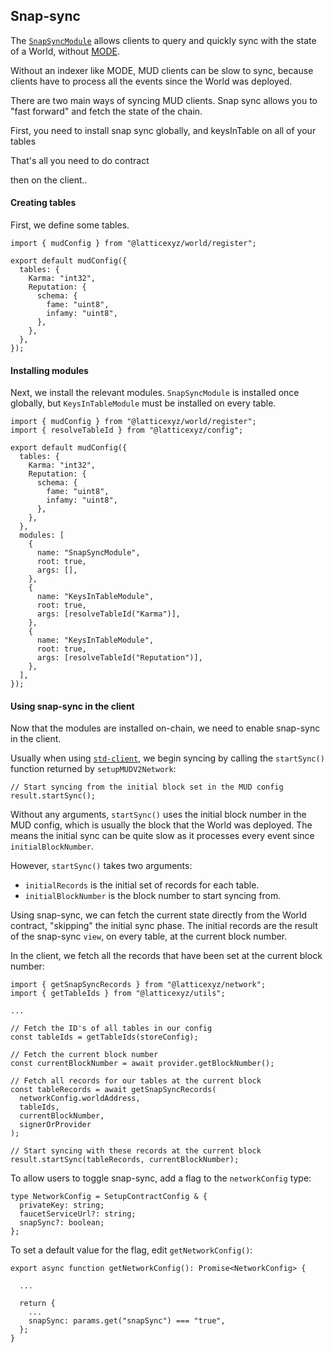 ## Snap-sync

The [`SnapSyncModule`](https://github.com/latticexyz/mud/blob/main/packages/world/src/modules/snapsync/SnapSyncModule.sol) allows clients to query and quickly sync with the state of a World, without [MODE](/mode).

Without an indexer like MODE, MUD clients can be slow to sync, because clients have to process all the events since the World was deployed.

There are two main ways of syncing MUD clients. Snap sync allows you to "fast forward" and fetch the state of the chain.

First, you need to install snap sync globally, and keysInTable on all of your tables

That's all you need to do contract

then on the client..

#### Creating tables

First, we define some tables.

```tsx
import { mudConfig } from "@latticexyz/world/register";

export default mudConfig({
  tables: {
    Karma: "int32",
    Reputation: {
      schema: {
        fame: "uint8",
        infamy: "uint8",
      },
    },
  },
});
```

#### Installing modules

Next, we install the relevant modules. `SnapSyncModule` is installed once globally, but `KeysInTableModule` must be installed on every table.

```tsx
import { mudConfig } from "@latticexyz/world/register";
import { resolveTableId } from "@latticexyz/config";

export default mudConfig({
  tables: {
    Karma: "int32",
    Reputation: {
      schema: {
        fame: "uint8",
        infamy: "uint8",
      },
    },
  },
  modules: [
    {
      name: "SnapSyncModule",
      root: true,
      args: [],
    },
    {
      name: "KeysInTableModule",
      root: true,
      args: [resolveTableId("Karma")],
    },
    {
      name: "KeysInTableModule",
      root: true,
      args: [resolveTableId("Reputation")],
    },
  ],
});
```

#### Using snap-sync in the client

Now that the modules are installed on-chain, we need to enable snap-sync in the client.

Usually when using [`std-client`](https://github.com/latticexyz/mud/tree/main/packages/std-client), we begin syncing by calling the `startSync()` function returned by `setupMUDV2Network`:

```tsx
// Start syncing from the initial block set in the MUD config
result.startSync();
```

Without any arguments, `startSync()` uses the initial block number in the MUD config, which is usually the block that the World was deployed. The means the initial sync can be quite slow as it processes every event since `initialBlockNumber`.

However, `startSync()` takes two arguments:

- `initialRecords` is the initial set of records for each table.
- `initialBlockNumber` is the block number to start syncing from.

Using snap-sync, we can fetch the current state directly from the World contract, "skipping" the initial sync phase. The initial records are the result of the snap-sync `view`, on every table, at the current block number.

In the client, we fetch all the records that have been set at the current block number:

```tsx
import { getSnapSyncRecords } from "@latticexyz/network";
import { getTableIds } from "@latticexyz/utils";

...

// Fetch the ID's of all tables in our config
const tableIds = getTableIds(storeConfig);

// Fetch the current block number
const currentBlockNumber = await provider.getBlockNumber();

// Fetch all records for our tables at the current block
const tableRecords = await getSnapSyncRecords(
  networkConfig.worldAddress,
  tableIds,
  currentBlockNumber,
  signerOrProvider
);

// Start syncing with these records at the current block
result.startSync(tableRecords, currentBlockNumber);
```

To allow users to toggle snap-sync, add a flag to the `networkConfig` type:

```tsx
type NetworkConfig = SetupContractConfig & {
  privateKey: string;
  faucetServiceUrl?: string;
  snapSync?: boolean;
};
```

To set a default value for the flag, edit `getNetworkConfig()`:

```tsx
export async function getNetworkConfig(): Promise<NetworkConfig> {

  ...

  return {
    ...
    snapSync: params.get("snapSync") === "true",
  };
}
```

